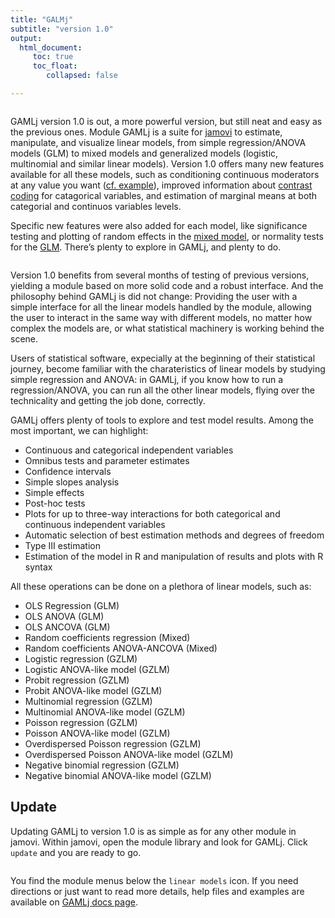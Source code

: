 ```yaml
---
title: "GALMj"
subtitle: "version 1.0"
output: 
  html_document:
     toc: true
     toc_float:
        collapsed: false

---
```



```r
```



GAMLj version 1.0 is out, a more powerful version, but still neat and easy as the previous ones. Module GAMLj is a suite for [jamovi](https://www.jamovi.org/download.html) to estimate, manipulate, and visualize linear models, from simple regression/ANOVA models (GLM) to mixed models and generalized models (logistic, multinomial and similar linear models). Version 1.0 offers many new features available for all these models, such as conditioning continuous moderators at any value you want ([cf. example](https://mcfanda.github.io/gamlj_docs/glm_example1.html)), improved information about [contrast coding](https://mcfanda.github.io/gamlj_docs/rosetta_contrasts.html) for catagorical variables, and estimation of marginal means at both categorial and continuos variables levels. 

Specific new features were also added for each model, like significance testing and plotting of random effects in the [mixed model](https://mcfanda.github.io/gamlj_docs/mixed.html), or normality tests for the [GLM](https://mcfanda.github.io/gamlj_docs/glm.html#assumptions_checks). There's plenty to explore in GAMLj, and plenty to do.  

<img src="https://raw.githubusercontent.com/mcfanda/gamlj_docs/master/docs/others/pic1.png" class="img-responsive" alt="">
  
Version 1.0 benefits from several months of testing of previous versions, yielding a module based on more solid code and a robust interface. And the philosophy behind GAMLj is did not change: Providing the user with a simple interface for all the linear models handled by the module,  allowing the user to interact in the same way with different models, no matter how complex the models are, or what statistical machinery is working behind the scene. 

Users of statistical software, expecially at the beginning of their statistical journey, become familiar with the charateristics of linear models by studying simple regression and ANOVA: in GAMLj, if you know how to run a regression/ANOVA, you can run all the other linear models, flying over the technicality and getting the job done, correctly. 

GAMLj offers plenty of tools to explore and test model results. Among the most important, we can highlight:

* Continuous and categorical independent variables
* Omnibus tests and parameter estimates
* Confidence intervals
* Simple slopes analysis
* Simple effects
* Post-hoc tests
* Plots for up to three-way interactions for both categorical and continuous independent variables
* Automatic selection of best estimation methods and degrees of freedom
* Type III estimation
* Estimation of the model in R and manipulation of results and plots with R syntax


All these operations can be done on a plethora of linear models, such as:

* OLS Regression (GLM)
* OLS ANOVA (GLM)
* OLS ANCOVA (GLM)
* Random coefficients regression (Mixed)
* Random coefficients ANOVA-ANCOVA (Mixed)
* Logistic regression (GZLM)
* Logistic ANOVA-like model (GZLM)
* Probit regression (GZLM)
* Probit ANOVA-like model (GZLM)
* Multinomial regression (GZLM)
* Multinomial ANOVA-like model (GZLM)
* Poisson regression (GZLM)
* Poisson ANOVA-like model (GZLM)
* Overdispersed Poisson regression (GZLM)
* Overdispersed Poisson ANOVA-like model (GZLM)
* Negative binomial regression (GZLM)
* Negative binomial  ANOVA-like model (GZLM)


## Update

Updating GAMLj to version 1.0 is as simple as for any other module in jamovi. Within jamovi, open the module library and look for GAMLj. Click `update` and you are ready to go.

<img src="https://raw.githubusercontent.com/mcfanda/gamlj_docs/master/docs/others/update.png" class="img-responsive" alt="">

You find the module menus below the `linear models` icon. If you need directions or just want to read more details, help files and examples are available on  [GAMLj docs page](https://mcfanda.github.io/gamlj_docs/).

  


